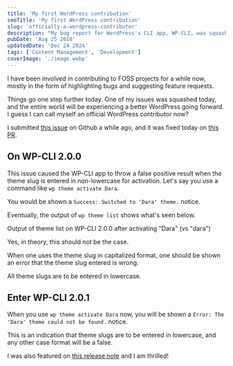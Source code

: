 ```yaml
---
title: 'My first WordPress contribution'
seoTitle: 'My first WordPress contribution'
slug: 'officially-a-wordpress-contributor'
description: "My bug report for WordPress's CLI app, WP-CLI, was squashed today and this eliminates the false positive shown when entering theme slugs in non-lowercase."
pubDate: 'Aug 25 2018'
updatedDate: 'Dec 24 2024'
tags: ['Content Management', 'Development']
coverImage: './image.webp'
---
```



I have been involved in contributing to FOSS projects for a while now, mostly in the form of highlighting bugs and suggesting feature requests.

Things go one step further today. One of my issues was squashed today, and the entire world will be experiencing a better WordPress going forward. I guess I can call myself an official WordPress contributor now?

I submitted [this issue](https://github.com/wp-cli/extension-command/issues/121) on Github a while ago, and it was fixed today on [this PR](https://github.com/wp-cli/extension-command/pull/126).

## On WP-CLI 2.0.0

This issue caused the WP-CLI app to throw a false positive result when the theme slug is entered in non-lowercase for activation. Let's say you use a command like `wp theme activate Dara`.

You would be shown a `Success: Switched to 'Dara' theme.` notice.

Eventually, the output of `wp theme list` shows what's seen below.

<R2Image
	imageKey='assets/officially-a-wordpress-contributor-1661638e-cd98-8054-b057-e4f34274093e.png'
	alt='A screenshot of output of theme list on WP-CLI 2.0.0'
/>

Output of theme list on WP-CLI 2.0.0 after activating "Dara" (vs "dara")

Yes, in theory, this should not be the case.

When one uses the theme slug in capitalized format, one should be shown an error that the theme slug entered is wrong.

All theme slugs are to be entered in lowercase.

## Enter WP-CLI 2.0.1

When you use `wp theme activate Dara` now, you will be shown a `Error: The 'Dara' theme could not be found.` notice.

This is an indication that theme slugs are to be entered in lowercase, and any other case format will be a false.

I was also featured on [this release note](https://make.wordpress.org/cli/2018/08/24/wp-cli-v2-0-1-release-notes/) and I am thrilled!
